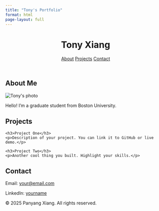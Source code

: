 ```yaml
---
title: "Tony's Portfolio"
format: html
page-layout: full
---
```



<header>
  <h1>Tony Xiang</h1>
  <nav>
    <a href="#about">About</a>
    <a href="#projects">Projects</a>
    <a href="#contact">Contact</a>
  </nav>
</header>

<section id="about">
  <h2>About Me</h2>
  <img src="images/profile.jpg" alt="Tony's photo" class="profile-img" />
  <p>Hello! I’m a graduate student from Boston University.</p>
</section>

<section id="projects">
  <h2>Projects</h2>
  <div class="project">
    <h3>Project One</h3>
    <p>Description of your project. You can link it to GitHub or live demo.</p>
  </div>
  <div class="project">
    <h3>Project Two</h3>
    <p>Another cool thing you built. Highlight your skills.</p>
  </div>
</section>

<section id="contact">
  <h2>Contact</h2>
  <p>Email: <a href="mailto:tonyxiang58@gmail.com">your@email.com</a></p>
  <p>LinkedIn: <a href="https://linkedin.com/in/yourname" target="_blank">yourname</a></p>
</section>

<footer>
  <p>© 2025 Panyang Xiang. All rights reserved.</p>
</footer>
